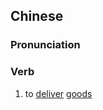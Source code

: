 {{also|送货}}
==Chinese==
{{zh-forms|s=送货}}

===Pronunciation===
{{zh-pron
|m=sònghuò
|c=sung3 fo3
|h=pfs=sung-fo
|mn=sàng-hòe/sàng-hè
|cat=v
}}

===Verb===
{{zh-verb}}

# to [[deliver]] [[goods]]
#: {{zh-x|送貨 上門|''to provide home delivery''}}